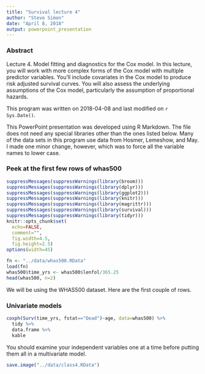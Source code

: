 ```yaml
---
title: "Survival lecture 4"
author: "Steve Simon"
date: "April 8, 2018"
output: powerpoint_presentation
---
```


### Abstract

Lecture 4. Model fitting and diagnostics for the Cox model. In this lecture, you will work with more complex forms of the Cox model with multiple predictor variables. You'll include covariates in the Cox model to produce risk adjusted survival curves. You will also assess the underlying assumptions of the Cox model, particularly the assumption of proportional hazards.

<div class="notes">

This program was written on 2018-04-08 and last modified on `r Sys.Date()`.

This PowerPoint presentation was developed using R Markdown. The file does not need any special libraries other than the ones listed below. Many of the data sets in this program use data from Hosmer, Lemeshow, and May. I made one minor change, however, which was to force all the variable names to lower case.

</div>

### Peek at the first few rows of whas500

```r
suppressMessages(suppressWarnings(library(broom)))
suppressMessages(suppressWarnings(library(dplyr)))
suppressMessages(suppressWarnings(library(ggplot2)))
suppressMessages(suppressWarnings(library(knitr)))
suppressMessages(suppressWarnings(library(magrittr)))
suppressMessages(suppressWarnings(library(survival)))
suppressMessages(suppressWarnings(library(tidyr)))
knitr::opts_chunk$set(
  echo=FALSE, 
  comment="",
  fig.width=4.5, 
  fig.height=2.5)
options(width=45)
```

```r
fn <- "../data/whas500.RData" 
load(fn)
whas500$time_yrs <- whas500$lenfol/365.25
head(whas500, n=2)
```

<div class="notes">

We will be using the WHAS500 dataset. Here are the first couple of rows.

</div>

### Univariate models

```r
coxph(Surv(time_yrs, fstat=="Dead")~age, data=whas500) %>%
  tidy %>%
  data.frame %>%
  kable
```

<div class="notes">

You should examine your independent variables one at a time before putting them all in a multivariate model.

</div>

```r
save.image("../data/class4.RData")
```